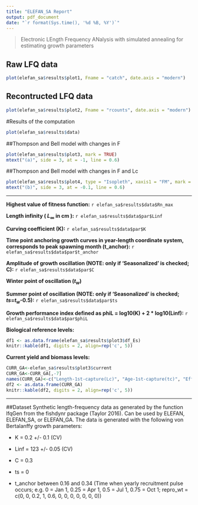 ```yaml
---
title: "ELEFAN_SA Report"
output: pdf_document
date: "`r format(Sys.time(), '%d %B, %Y')`"
---
```


> Electronic LEngth Frequency ANalysis with simulated annealing for estimating growth parameters

## Raw LFQ data
```r
plot(elefan_sa$results$plot1, Fname = "catch", date.axis = "modern")
```

## Recontructed LFQ data
```r
plot(elefan_sa$results$plot2, Fname = "rcounts", date.axis = "modern")
```

#Results of the computation

```r
plot(elefan_sa$results$data)
```

##Thompson and Bell model with changes in F
```r
plot(elefan_sa$results$plot3, mark = TRUE)
mtext("(a)", side = 3, at = -1, line = 0.6)
```

##Thompson and Bell model with changes in F and Lc
```r
plot(elefan_sa$results$plot4, type = "Isopleth", xaxis1 = "FM", mark = TRUE, contour = 6)
mtext("(b)", side = 3, at = -0.1, line = 0.6)
```


******


**Highest value of fitness function:** `r elefan_sa$results$data$Rn_max`

**Length infinity ( $L_\infty$ in cm ):** `r elefan_sa$results$data$par$Linf`

**Curving coefficient (K):** `r elefan_sa$results$data$par$K`

**Time point anchoring growth curves in year-length coordinate system, corresponds to peak spawning month (t_anchor):** `r elefan_sa$results$data$par$t_anchor`

**Amplitude of growth oscillation (NOTE: only if 'Seasonalized' is checked; C):** `r elefan_sa$results$data$par$C`

**Winter point of oscillation ($t_w$)**

**Summer point of oscillation (NOTE: only if 'Seasonalized' is checked; $ts$=$t_w$-0.5):** `r elefan_sa$results$data$par$ts`

**Growth performance index defined as phiL = log10(K) + 2 * log10(Linf):** `r elefan_sa$results$data$par$phiL`

**Biological reference levels:**
```r
df1 <- as.data.frame(elefan_sa$results$plot3$df_Es)
knitr::kable(df1, digits = 2, align=rep('c', 5))
```

**Current yield and biomass levels:**
```r
CURR_GA<-elefan_sa$results$plot3$current
CURR_GA<-CURR_GA[,-7]
names(CURR_GA)<-c("Length-1st-capture(Lc)", "Age-1st-capture(tc)", "Effort","Fishing mortality", "Catch", "Yield", "Biomass")
df2 <- as.data.frame(CURR_GA)
knitr::kable(df2, digits = 2, align=rep('c', 5))
```

******
##Dataset
Synthetic length-frequency data as generated by the function lfqGen from the fishdynr package (Taylor 2016). Can be used by ELEFAN, ELEFAN_SA, or ELEFAN_GA. The data is generated with the following von Bertalanffy growth parameters:

* K = 0.2 +/- 0.1 (CV)

* Linf = 123 +/- 0.05 (CV)

* C = 0.3

* ts = 0

* t_anchor between 0.16 and 0.34 (Time when yearly recruitment pulse occurs; e.g. 0 = Jan 1, 0.25 = Apr 1, 0.5 = Jul 1, 0.75 = Oct 1; repro_wt = c(0, 0, 0.2, 1, 0.6, 0, 0, 0, 0, 0, 0, 0))